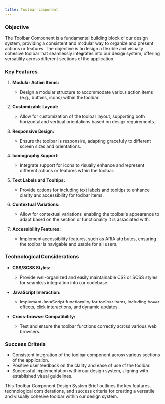 ```yaml
---
title: Toolbar component
---
```


### Objective

The Toolbar Component is a fundamental building block of our design system, providing a consistent and modular way to organize and present actions or features. The objective is to design a flexible and visually cohesive toolbar that seamlessly integrates into our design system, offering versatility across different sections of the application.

### Key Features

1. **Modular Action Items:**

   - Design a modular structure to accommodate various action items (e.g., buttons, icons) within the toolbar.

2. **Customizable Layout:**

   - Allow for customization of the toolbar layout, supporting both horizontal and vertical orientations based on design requirements.

3. **Responsive Design:**

   - Ensure the toolbar is responsive, adapting gracefully to different screen sizes and orientations.

4. **Iconography Support:**

   - Integrate support for icons to visually enhance and represent different actions or features within the toolbar.

5. **Text Labels and Tooltips:**

   - Provide options for including text labels and tooltips to enhance clarity and accessibility for toolbar items.

6. **Contextual Variations:**

   - Allow for contextual variations, enabling the toolbar's appearance to adapt based on the section or functionality it is associated with.

7. **Accessibility Features:**
   - Implement accessibility features, such as ARIA attributes, ensuring the toolbar is navigable and usable for all users.

### Technological Considerations

- **CSS/SCSS Styles:**

  - Provide well-organized and easily maintainable CSS or SCSS styles for seamless integration into our codebase.

- **JavaScript Interaction:**

  - Implement JavaScript functionality for toolbar items, including hover effects, click interactions, and dynamic updates.

- **Cross-browser Compatibility:**
  - Test and ensure the toolbar functions correctly across various web browsers.

### Success Criteria

- Consistent integration of the toolbar component across various sections of the application.
- Positive user feedback on the clarity and ease of use of the toolbar.
- Successful implementation within our design system, aligning with established visual guidelines.

This Toolbar Component Design System Brief outlines the key features, technological considerations, and success criteria for creating a versatile and visually cohesive toolbar within our design system.
